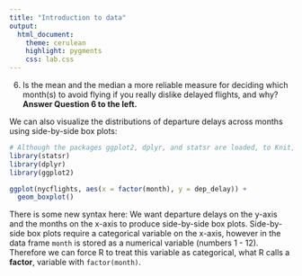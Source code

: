 ```yaml
---
title: "Introduction to data"
output:
  html_document: 
    theme: cerulean 
    highlight: pygments
    css: lab.css
---
```


6.  Is the mean and the median a more reliable measure for deciding which month(s) to 
avoid flying if you really dislike delayed flights, and why? 
<strong>Answer Question 6 to the left.</strong>


We can also visualize the distributions of departure delays across months using 
side-by-side box plots:

```r
# Although the packages ggplot2, dplyr, and statsr are loaded, to Knit, you must have the library functions in your .Rmd file. Don't erase this code block!
library(statsr)
library(dplyr)
library(ggplot2)
```


```r
ggplot(nycflights, aes(x = factor(month), y = dep_delay)) +
  geom_boxplot()
```

There is some new syntax here: We want departure delays on the y-axis and the
months on the x-axis to produce side-by-side box plots. Side-by-side box plots
require a categorical variable on the x-axis, however in the data frame `month` is 
stored as a numerical variable (numbers 1 - 12). Therefore we can force R to treat
this variable as categorical, what R calls a **factor**, variable with 
`factor(month)`.

